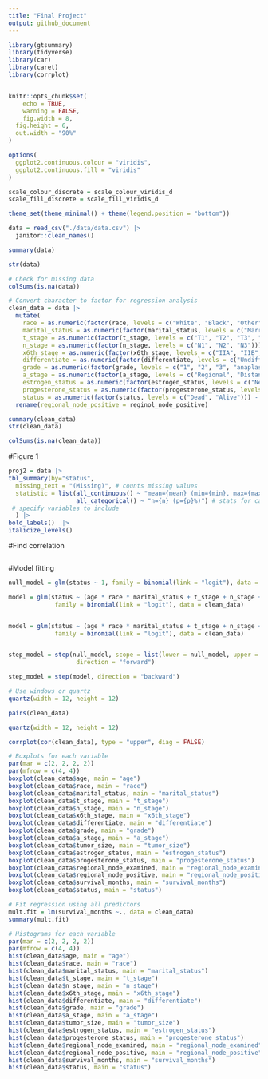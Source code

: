 ```yaml
---
title: "Final Project"
output: github_document
---
```


```r
library(gtsummary)
library(tidyverse)
library(car)
library(caret)
library(corrplot)


knitr::opts_chunk$set(
	echo = TRUE,
	warning = FALSE,
	fig.width = 8, 
  fig.height = 6,
  out.width = "90%"
)

options(
  ggplot2.continuous.colour = "viridis",
  ggplot2.continuous.fill = "viridis"
)

scale_colour_discrete = scale_colour_viridis_d
scale_fill_discrete = scale_fill_viridis_d

theme_set(theme_minimal() + theme(legend.position = "bottom"))
```

```r
data = read_csv("./data/data.csv") |>
  janitor::clean_names()

summary(data)

str(data)
```

```r
# Check for missing data
colSums(is.na(data))
```

```r
# Convert character to factor for regression analysis
clean_data = data |>
  mutate(
    race = as.numeric(factor(race, levels = c("White", "Black", "Other"))) - 1,
    marital_status = as.numeric(factor(marital_status, levels = c("Married", "Single", "Divorced", "Widowed", "Separated"))) - 1,
    t_stage = as.numeric(factor(t_stage, levels = c("T1", "T2", "T3", "T4"))) - 1,
    n_stage = as.numeric(factor(n_stage, levels = c("N1", "N2", "N3"))) - 1,
    x6th_stage = as.numeric(factor(x6th_stage, levels = c("IIA", "IIB", "IIIA", "IIIB", "IIIC"))) - 1,
    differentiate = as.numeric(factor(differentiate, levels = c("Undifferentiated", "Poorly differentiated", "Moderately differentiated", "Well differentiated"))) - 1,
    grade = as.numeric(factor(grade, levels = c("1", "2", "3", "anaplastic; Grade IV"))),
    a_stage = as.numeric(factor(a_stage, levels = c("Regional", "Distant"))) - 1,
    estrogen_status = as.numeric(factor(estrogen_status, levels = c("Negative", "Positive"))) - 1,
    progesterone_status = as.numeric(factor(progesterone_status, levels = c("Negative", "Positive"))) - 1,
    status = as.numeric(factor(status, levels = c("Dead", "Alive"))) - 1) |>
  rename(regional_node_positive = reginol_node_positive)

summary(clean_data)
str(clean_data)

colSums(is.na(clean_data))
```



#Figure 1 
```r
proj2 = data |>
tbl_summary(by="status",
  missing_text = "(Missing)", # counts missing values
  statistic = list(all_continuous() ~ "mean={mean} (min={min}, max={max}, sd={sd})",
                   all_categorical() ~ "n={n} (p={p}%)") # stats for categorical
 # specify variables to include
  ) |>
bold_labels()  |>
italicize_levels()
```

#Find correlation
```R
```

#Model fitting
```R
null_model = glm(status ~ 1, family = binomial(link = "logit"), data = clean_data)

model = glm(status ~ (age * race * marital_status + t_stage + n_stage + x6th_stage + differentiate + grade + a_stage + tumor_size + estrogen_status + progesterone_status + regional_node_examined + regional_node_positive),
             family = binomial(link = "logit"), data = clean_data)


model = glm(status ~ (age * race * marital_status + t_stage + n_stage + x6th_stage + grade + a_stage + tumor_size  + regional_node_examined + regional_node_positive),
             family = binomial(link = "logit"), data = clean_data)


step_model = step(null_model, scope = list(lower = null_model, upper = model), 
                   direction = "forward")

step_model = step(model, direction = "backward")
```


```r
# Use windows or quartz
quartz(width = 12, height = 12)

pairs(clean_data)
```

```r
quartz(width = 12, height = 12)

corrplot(cor(clean_data), type = "upper", diag = FALSE)
```


```r
# Boxplots for each variable
par(mar = c(2, 2, 2, 2))
par(mfrow = c(4, 4))
boxplot(clean_data$age, main = "age")
boxplot(clean_data$race, main = "race")
boxplot(clean_data$marital_status, main = "marital_status")
boxplot(clean_data$t_stage, main = "t_stage")
boxplot(clean_data$n_stage, main = "n_stage")
boxplot(clean_data$x6th_stage, main = "x6th_stage")
boxplot(clean_data$differentiate, main = "differentiate")
boxplot(clean_data$grade, main = "grade")
boxplot(clean_data$a_stage, main = "a_stage")
boxplot(clean_data$tumor_size, main = "tumor_size")
boxplot(clean_data$estrogen_status, main = "estrogen_status")
boxplot(clean_data$progesterone_status, main = "progesterone_status")
boxplot(clean_data$regional_node_examined, main = "regional_node_examined")
boxplot(clean_data$regional_node_positive, main = "regional_node_positive")
boxplot(clean_data$survival_months, main = "survival_months")
boxplot(clean_data$status, main = "status")
```


```r
# Fit regression using all predictors
mult.fit = lm(survival_months ~., data = clean_data)
summary(mult.fit)
```

```r
# Histograms for each variable
par(mar = c(2, 2, 2, 2))
par(mfrow = c(4, 4))
hist(clean_data$age, main = "age")
hist(clean_data$race, main = "race")
hist(clean_data$marital_status, main = "marital_status")
hist(clean_data$t_stage, main = "t_stage")
hist(clean_data$n_stage, main = "n_stage")
hist(clean_data$x6th_stage, main = "x6th_stage")
hist(clean_data$differentiate, main = "differentiate")
hist(clean_data$grade, main = "grade")
hist(clean_data$a_stage, main = "a_stage")
hist(clean_data$tumor_size, main = "tumor_size")
hist(clean_data$estrogen_status, main = "estrogen_status")
hist(clean_data$progesterone_status, main = "progesterone_status")
hist(clean_data$regional_node_examined, main = "regional_node_examined")
hist(clean_data$regional_node_positive, main = "regional_node_positive")
hist(clean_data$survival_months, main = "survival_months")
hist(clean_data$status, main = "status")
```
